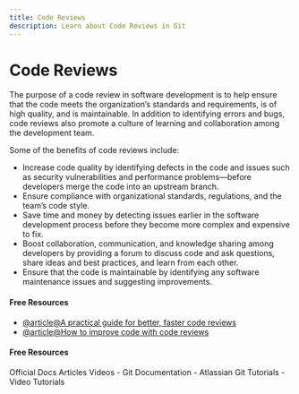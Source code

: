 ```yaml
---
title: Code Reviews
description: Learn about Code Reviews in Git
---
```


# Code Reviews

The purpose of a code review in software development is to help ensure that the code meets the organization’s standards and requirements, is of high quality, and is maintainable. In addition to identifying errors and bugs, code reviews also promote a culture of learning and collaboration among the development team.

Some of the benefits of code reviews include:

- Increase code quality by identifying defects in the code and issues such as security vulnerabilities and performance problems—before developers merge the code into an upstream branch.
- Ensure compliance with organizational standards, regulations, and the team’s code style.
- Save time and money by detecting issues earlier in the software development process before they become more complex and expensive to fix.
- Boost collaboration, communication, and knowledge sharing among developers by providing a forum to discuss code and ask questions, share ideas and best practices, and learn from each other.
- Ensure that the code is maintainable by identifying any software maintenance issues and suggesting improvements.

#### Free Resources

- [@article@A practical guide for better, faster code reviews](https://github.com/mawrkus/pull-request-review-guide)
- [@article@How to improve code with code reviews](https://github.com/resources/articles/software-development/how-to-improve-code-with-code-reviews)

#### Free Resources

<Tabs defaultValue="official">
<TabsList>
<TabsTrigger value="official">Official Docs</TabsTrigger>
<TabsTrigger value="article">Articles</TabsTrigger>
<TabsTrigger value="video">Videos</TabsTrigger>
</TabsList>

<TabsContent value="official">
- <Link href="https://git-scm.com/docs">Git Documentation</Link>
</TabsContent>
<TabsContent value="article">
- <Link href="https://www.atlassian.com/git/tutorials">Atlassian Git Tutorials</Link>
</TabsContent>
<TabsContent value="video">
- <Link href="https://www.youtube.com/results?search_query=git+code-reviews+tutorial">Video Tutorials</Link>
</TabsContent>
</Tabs>

<Outlet path="3-git-branching/basics/code-reviews" />

